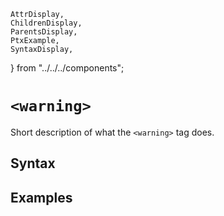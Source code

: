     AttrDisplay,
    ChildrenDisplay,
    ParentsDisplay,
    PtxExample,
    SyntaxDisplay,
} from "../../../components";

# `<warning>`

Short description of what the `<warning>` tag does.

## Syntax

<SyntaxDisplay name="warning" />

## Examples

    